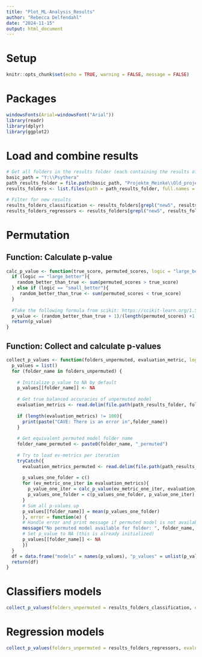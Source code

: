 ```yaml
---
title: "Plot_ML-Analysis_Results"
author: "Rebecca Delfendahl"
date: "2024-11-15"
output: html_document
---
```

# Setup
```r
knitr::opts_chunk$set(echo = TRUE, warning = FALSE, message = FALSE)
```

# Packages
```r
windowsFonts(Arial=windowsFont("Arial"))
library(readr)
library(dplyr)
library(ggplot2)
```


# Load and combine results
```r
# Get all folders in the results folder (each containing the results of another model)
basic_path = "Y:\\Psythera"
path_results_folder = file.path(basic_path, "Projekte_Meinke\\Old_projects\\Labrotation_Rebecca\\2_Machine_learning\\Results\\RT_trimmed_RT_wrong_removed_outliers-removed")
results_folders <- list.files(path = path_results_folder, full.names = FALSE)

# Filter for new results
results_folders_classification <- results_folders[grepl("new5", results_folders)& grepl("classifier", results_folders) & !grepl("permuted", results_folders)]
results_folders_regressors <- results_folders[grepl("new5", results_folders)& grepl("regressor", results_folders) & !grepl("permuted", results_folders)]
```

# Permutation

## Function: Calculate p-value
```r
calc_p_value <- function(true_score, permuted_scores, logic = "large_better"){
  if (logic == "large_better"){
    random_better_than_true <- sum(permuted_scores > true_score)
  } else if (logic == "small_better"){
     random_better_than_true <- sum(permuted_scores < true_score)
  }
  
  #Take the following formula from scikit: https://scikit-learn.org/1.5/modules/generated/sklearn.model_selection.permutation_test_score.html#sklearn.model_selection.permutation_test_score
  p_value <- (random_better_than_true + 1)/(length(permuted_scores) +1 )
  return(p_value)
}
```

## Function: Collect and calculate p-values
```r
collect_p_values <- function(folders_unpermuted, evaluation_metric, logic = "large_better"){
  p_values = list()
  for (folder_name in folders_unpermuted) {
    
    # Initialize p_value to NA by default
    p_values[[folder_name]] <- NA
    
    # Get true balanced accuracies of unpermuted model
    evaluation_metrics <- read.delim(file.path(path_results_folder, folder_name, "performance_across_iters.txt"))[[evaluation_metric]]
    
    if (length(evaluation_metrics) != 100){
      print(paste("CAVE: There is an error in",folder_name))
    }
    
    # Get equivalent permuted model folder name
    folder_name_permuted <- paste0(folder_name, "_permuted")
    
    # Try to load ev-metrics per iteration
    tryCatch({
      evaluation_metrics_permuted <- read.delim(file.path(path_results_folder, folder_name_permuted, "performance_across_iters.txt"))[[evaluation_metric]]
      
      p_values_one_folder = c()
      for (ev_metric_one_iter in evaluation_metrics){
        p_value_one_iter = calc_p_value(ev_metric_one_iter, evaluation_metrics_permuted, logic = logic)
        p_values_one_folder = c(p_values_one_folder, p_value_one_iter)
      }
      # Sum all p-values up
      p_values[[folder_name]] = mean(p_values_one_folder)
      }, error = function(e) {
      # Handle error and print message if permuted model is not available
      message("No permuted model available for folder: ", folder_name, " | Error: ", e$message)
      # Set p_value to NA (this is already initialized)
      p_values[[folder_name]] <- NA
      })
  }
  df = data.frame("models" = names(p_values), "p_values" = unlist(p_values))
  return(df)
}
```

# Classifiers models
```r
collect_p_values(folders_unpermuted = results_folders_classification, evaluation_metric = "balanced_accuracy")

```
# Regression models
```r
collect_p_values(folders_unpermuted = results_folders_regressors, evaluation_metric = "MSE", logic = "small_better")
```